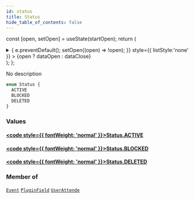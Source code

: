 ```yaml
---
id: status
title: Status
hide_table_of_contents: false
---
```






const [open, setOpen] = useState(startOpen);
return (
<details {...(open ? { open: true } : {})} className="details" style={{ border:'none', boxShadow:'none', background:'var(--ifm-background-color)' }}>
<summary
onClick={(e) => {
e.preventDefault();
setOpen((open) => !open);
}}
style={{ listStyle:'none' }} >
{open ? dataOpen : dataClose}
</summary>
{open && children}
</details>
);
};

No description

```graphql
enum Status {
  ACTIVE
  BLOCKED
  DELETED
}
```

### Values

#### [<code style={{ fontWeight: 'normal' }}>Status.<b>ACTIVE</b></code>](#)

>

#### [<code style={{ fontWeight: 'normal' }}>Status.<b>BLOCKED</b></code>](#)

>

#### [<code style={{ fontWeight: 'normal' }}>Status.<b>DELETED</b></code>](#)

>

### Member of

[`Event`](../../../docs/schema/objects/event) <Badge class="secondary" text="object"/><Bullet />[`PluginField`](../../../docs/schema/objects/plugin-field) <Badge class="secondary" text="object"/><Bullet />[`UserAttende`](../../../docs/schema/objects/user-attende) <Badge class="secondary" text="object"/>
